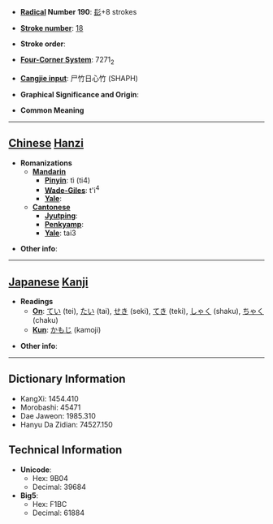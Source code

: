 * '''[[Wiktionary:Chinese radical index| Radical]] Number 190''': [[Wiktionary:Chinese radical index 髟|髟]]+8 strokes

* '''[[Wiktionary:Chinese total strokes index|Stroke number]]''': [[Wiktionary:Chinese total strokes index 18|18]]

* '''Stroke order''': 

* '''[[Wiktionary:Chinese four corner index|Four-Corner System]]''': 7271<sub>2</sub>

* '''[[Wiktionary:Chinese Cangjie index|Cangjie input]]''': 尸竹日心竹 (SHAPH)

* '''Graphical Significance and Origin''': 

* '''Common Meaning'''

----

== [[Chinese]] [[Hanzi]] ==

* '''Romanizations'''
** '''[[Mandarin]]'''
*** '''[[Pinyin]]''': tì (ti4)
*** '''[[Wade-Giles]]''': t'i<sup>4</sup>
*** '''[[Yale]]''': 
** '''[[Cantonese]]'''
*** '''[[Jyutping]]''':
*** '''[[Penkyamp]]''': 
*** '''[[Yale]]''': tai3

* '''Other info''': 

----

== [[Japanese]] [[Kanji]] ==

* '''Readings'''
** '''[[On]]''': [[てい]] (tei), [[たい]] (tai), [[せき]] (seki), [[てき]] (teki), [[しゃく]] (shaku), [[ちゃく]] (chaku)
** '''[[Kun]]''': [[かもじ]] (kamoji)

* '''Other info''':  

----

== Dictionary Information ==

* KangXi: 1454.410
* Morobashi: 45471
* Dae Jaweon: 1985.310
* Hanyu Da Zidian: 74527.150

== Technical Information ==

* '''Unicode''':
** Hex: 9B04
** Decimal: 39684
* '''Big5''':
** Hex: F1BC
** Decimal: 61884